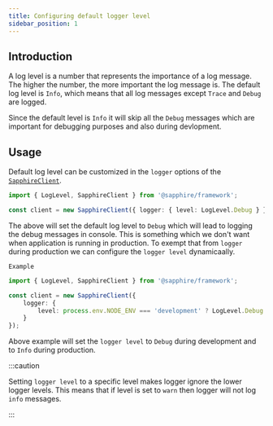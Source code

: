 ```yaml
---
title: Configuring default logger level
sidebar_position: 1
---
```


## Introduction

A log level is a number that represents the importance of a log message. The higher the number, the more important the
log message is. The default log level is `Info`, which means that all log messages except `Trace` and `Debug` are logged.

Since the default level is `Info` it will skip all the `Debug` messages which are important for debugging purposes and
also during devlopment.

## Usage

Default log level can be customized in the `logger` options of the [`SapphireClient`][sapphire].

```typescript ts2esm2cjs|{3}|{3}
import { LogLevel, SapphireClient } from '@sapphire/framework';

const client = new SapphireClient({ logger: { level: LogLevel.Debug } });
```

The above will set the default log level to `Debug` which will lead to logging the debug messages in console. This is something
which we don't want when application is running in production. To exempt that from `logger` during production we can
configure the `logger level` dynamicaally.

`Example`
```typescript ts2esm2cjs|{3}|{3}
import { LogLevel, SapphireClient } from '@sapphire/framework';

const client = new SapphireClient({
	logger: {
		level: process.env.NODE_ENV === 'development' ? LogLevel.Debug : LogLevel.Info
	}
});
```

Above example will set the `logger level` to `Debug` during development and to `Info` during production.

:::caution

Setting `logger level` to a specific level makes logger ignore the lower logger levels. This means that if level is set to
`warn` then logger will not log `info` messages.

:::

[sapphire]: ../../Documentation/api-framework/classes/SapphireClient
